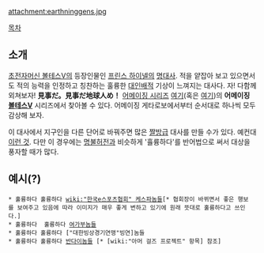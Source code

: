 attachment:earthninggens.jpg

{{{#!html
<img src="http://cfile215.uf.daum.net/image/21785E3C525047190BE4E4">
}}}

[[목차]]

== 소개 ==
[[초전자머신 볼테스V]]의 등장인물인 [[프린스 하이넬]]의 [[명대사]]. 적을 얕잡아 보고 있으면서도 적의 능력을 인정하고 칭찬하는 훌륭한 [[대인배]]적 기상이 느껴지는 대사다. 자! 다함께 외쳐보자! '''見事だ。見事だ地球人め！''' [[어메이징 시리즈]] [http://nowyan.egloos.com 여기](혹은 [http://blog.naver.com/nowyan 여기])의 '''어메이징 [[볼테스V]]''' 시리즈에서 찾아볼 수 있다. 어메이징 게타로보에서부터 순서대로 하나씩 모두 감상해 보자.

이 대사에서 지구인을 다른 단어로 바꿔주면 많은 [[짤방]]급 대사를 만들 수가 있다. 예컨대 [http://sonnet.egloos.com/3015860 이런 것]. 다만 이 경우에는 [[명불허전]]과 비슷하게 '휼륭하다'를 반어법으로 써서 대상을 풍자할 때가 많다.

== 예시(?) ==
 * 훌륭하다 훌륭하다 [[wiki:"한국e스포츠협회" 케스파]]놈들[* 협회장이 바뀌면서 좋은 행보를 보여주고 있음에 따라 이미지가 매우 좋게 변하고 있기에 원래 뜻대로 훌륭하다고 쓰인다.] 
 * 훌륭하다  훌륭하다 [[여가부]]놈들
 * 훌륭하다 훌륭하다 ["대한빙상경기연맹"빙연]놈들 
 * 훌륭하다 훌륭하다 [[반다이]]놈들 [* [wiki:"아머 걸즈 프로젝트" 항목] 참조]
